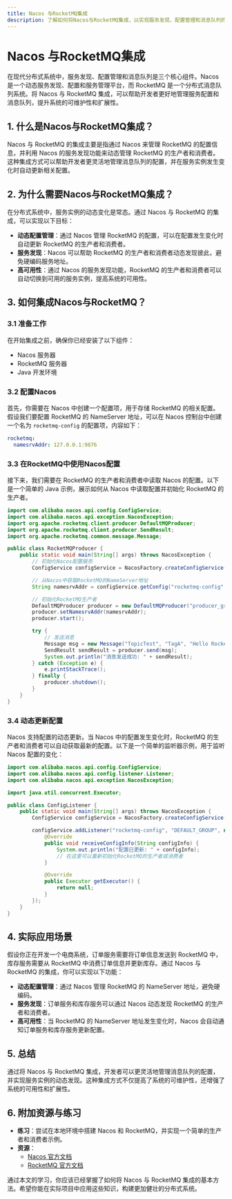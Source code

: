 ```yaml
---
title: Nacos 与RocketMQ集成
description: 了解如何将Nacos与RocketMQ集成，以实现服务发现、配置管理和消息队列的协同工作。本文适合初学者，包含详细的步骤和代码示例。
---
```


# Nacos 与RocketMQ集成

在现代分布式系统中，服务发现、配置管理和消息队列是三个核心组件。Nacos 是一个动态服务发现、配置和服务管理平台，而 RocketMQ 是一个分布式消息队列系统。将 Nacos 与 RocketMQ 集成，可以帮助开发者更好地管理服务配置和消息队列，提升系统的可维护性和扩展性。

## 1. 什么是Nacos与RocketMQ集成？

Nacos 与 RocketMQ 的集成主要是指通过 Nacos 来管理 RocketMQ 的配置信息，并利用 Nacos 的服务发现功能来动态管理 RocketMQ 的生产者和消费者。这种集成方式可以帮助开发者更灵活地管理消息队列的配置，并在服务实例发生变化时自动更新相关配置。

## 2. 为什么需要Nacos与RocketMQ集成？

在分布式系统中，服务实例的动态变化是常态。通过 Nacos 与 RocketMQ 的集成，可以实现以下目标：

- **动态配置管理**：通过 Nacos 管理 RocketMQ 的配置，可以在配置发生变化时自动更新 RocketMQ 的生产者和消费者。
- **服务发现**：Nacos 可以帮助 RocketMQ 的生产者和消费者动态发现彼此，避免硬编码服务地址。
- **高可用性**：通过 Nacos 的服务发现功能，RocketMQ 的生产者和消费者可以自动切换到可用的服务实例，提高系统的可用性。

## 3. 如何集成Nacos与RocketMQ？

### 3.1 准备工作

在开始集成之前，确保你已经安装了以下组件：

- Nacos 服务器
- RocketMQ 服务器
- Java 开发环境

### 3.2 配置Nacos

首先，你需要在 Nacos 中创建一个配置项，用于存储 RocketMQ 的相关配置。假设我们要配置 RocketMQ 的 NameServer 地址，可以在 Nacos 控制台中创建一个名为 `rocketmq-config` 的配置项，内容如下：

```yaml
rocketmq:
  namesrvAddr: 127.0.0.1:9876
```

### 3.3 在RocketMQ中使用Nacos配置

接下来，我们需要在 RocketMQ 的生产者和消费者中读取 Nacos 的配置。以下是一个简单的 Java 示例，展示如何从 Nacos 中读取配置并初始化 RocketMQ 的生产者。

```java
import com.alibaba.nacos.api.config.ConfigService;
import com.alibaba.nacos.api.exception.NacosException;
import org.apache.rocketmq.client.producer.DefaultMQProducer;
import org.apache.rocketmq.client.producer.SendResult;
import org.apache.rocketmq.common.message.Message;

public class RocketMQProducer {
    public static void main(String[] args) throws NacosException {
        // 初始化Nacos配置服务
        ConfigService configService = NacosFactory.createConfigService("127.0.0.1:8848");

        // 从Nacos中获取RocketMQ的NameServer地址
        String namesrvAddr = configService.getConfig("rocketmq-config", "DEFAULT_GROUP", 5000);

        // 初始化RocketMQ生产者
        DefaultMQProducer producer = new DefaultMQProducer("producer_group");
        producer.setNamesrvAddr(namesrvAddr);
        producer.start();

        try {
            // 发送消息
            Message msg = new Message("TopicTest", "TagA", "Hello RocketMQ".getBytes());
            SendResult sendResult = producer.send(msg);
            System.out.println("消息发送成功: " + sendResult);
        } catch (Exception e) {
            e.printStackTrace();
        } finally {
            producer.shutdown();
        }
    }
}
```

### 3.4 动态更新配置

Nacos 支持配置的动态更新。当 Nacos 中的配置发生变化时，RocketMQ 的生产者和消费者可以自动获取最新的配置。以下是一个简单的监听器示例，用于监听 Nacos 配置的变化：

```java
import com.alibaba.nacos.api.config.ConfigService;
import com.alibaba.nacos.api.config.listener.Listener;
import com.alibaba.nacos.api.exception.NacosException;

import java.util.concurrent.Executor;

public class ConfigListener {
    public static void main(String[] args) throws NacosException {
        ConfigService configService = NacosFactory.createConfigService("127.0.0.1:8848");

        configService.addListener("rocketmq-config", "DEFAULT_GROUP", new Listener() {
            @Override
            public void receiveConfigInfo(String configInfo) {
                System.out.println("配置已更新: " + configInfo);
                // 在这里可以重新初始化RocketMQ的生产者或消费者
            }

            @Override
            public Executor getExecutor() {
                return null;
            }
        });
    }
}
```

## 4. 实际应用场景

假设你正在开发一个电商系统，订单服务需要将订单信息发送到 RocketMQ 中，库存服务需要从 RocketMQ 中消费订单信息并更新库存。通过 Nacos 与 RocketMQ 的集成，你可以实现以下功能：

- **动态配置管理**：通过 Nacos 管理 RocketMQ 的 NameServer 地址，避免硬编码。
- **服务发现**：订单服务和库存服务可以通过 Nacos 动态发现 RocketMQ 的生产者和消费者。
- **高可用性**：当 RocketMQ 的 NameServer 地址发生变化时，Nacos 会自动通知订单服务和库存服务更新配置。

## 5. 总结

通过将 Nacos 与 RocketMQ 集成，开发者可以更灵活地管理消息队列的配置，并实现服务实例的动态发现。这种集成方式不仅提高了系统的可维护性，还增强了系统的可用性和扩展性。

## 6. 附加资源与练习

- **练习**：尝试在本地环境中搭建 Nacos 和 RocketMQ，并实现一个简单的生产者和消费者示例。
- **资源**：
  - [Nacos 官方文档](https://nacos.io/zh-cn/docs/what-is-nacos.html)
  - [RocketMQ 官方文档](https://rocketmq.apache.org/docs/)

通过本文的学习，你应该已经掌握了如何将 Nacos 与 RocketMQ 集成的基本方法。希望你能在实际项目中应用这些知识，构建更加健壮的分布式系统。